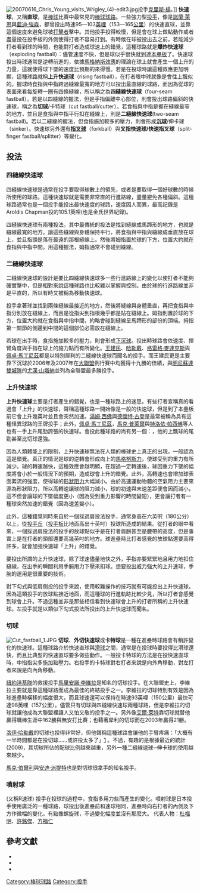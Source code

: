 [[File:20070616_Chris_Young_visits_Wrigley_(4)-edit3.jpg|upright]]投手[[克里斯·楊|克里斯·楊]]。]]
'''快速球'''，又稱'''直球'''，是[[棒球|棒球]]比賽中最常見的[[棒球球路|棒球球路]]。一些強力型[[投手|投手]]，像是[[諾蘭·萊恩|諾蘭·萊恩]]與[[藍迪·強森|藍迪·強森]]，都曾投出時速95—103[[英哩|英哩]]（153—165[[公里|公里]]）的快速直球，並靠這個速度來避免球被[[打擊者|打擊者]]擊中。其他投手投得較慢，但是會在球上做點動作或者盡量投在投手板的外側使得打者不容易打到。有時候在球被投出去之前，若能減少打者看到球的時間，也能對打者造成球速上的錯覺，這種球路就是'''爆炸快速球'''（exploding fastball）：儘管速度不快，但是球似乎很快就到達[[本壘板|本壘板]]了。快速球投出時球通常是逆轉前進的，依據[[馬格納斯效應|馬格納斯效應]]的理論在球上就會產生一個上升的力量，這就使得球下墜的速度比預期的來得慢。若是在投球時讓這種效應更加明顯，這種球路就稱'''上升快速球'''（rising fastball），在打者眼中球就像是會往上飄似的。握球時食指與中指跨過縫線最寬的地方可以投出最直線的球路，而因為從球的表面來看每旋轉一圈有四條縫線，所以稱之為'''四縫線快速球'''（four-seam fastball）。若是以四縫線的握法，但是手指偏離中心部位，則會投出球路偏斜的快速球，稱之為'''[[切球|切球]]'''/卡特球（cut fastball/cutter）。若食指與中指是握在縫線最窄的地方，並且是食指與中指平行扣在縫線上，則是'''二縫線快速球'''(two-seam fastball)。若以二縫線的握法，但食指施加較多的壓力，則會形成'''[[伸卡球|沉球]]'''/伸卡球（sinker）。快速球另外還有'''[[指叉球|指叉球]]'''（forkball）與'''叉指快速球/快速指叉球'''（split-finger fastball/splitter）等變化。

==投法==
===四縫線快速球===
{{multiple image
| width     = 100
| footer    = 「四縫線快速球」的握法
| image1    = Four-seam fastball 1.JPG
| alt1      =
| caption1  = 正面
| image2    = Four-seam fastball 2.JPG
| alt2      =
| caption2  = 側面
}}
四縫線快速球是通常在投手要取得球數上的領先，或者是要取得一個好球數的時候所使用的球路。這種快速球就是需要非常直的行進路線，盡量避免各種偏斜。這種球路通常也是一個投手能投出最快速度的球路，速度因人而異，最高記錄是Aroldis Chapman投的105.1英哩(也是金氏世界紀錄)。

四縫線快速球有兩種投法。其中最傳統的投法是找到縫線成馬蹄形的地方，也就是縫線最寬的地方。讓這些縫線與身體保持平行，將食指與中指與縫線成垂直放在球上，並且指頭是落在最遠的那根縫線上。然後將姆指置於球的下方，位置大約就在食指與中指中間。用這種握法，姆指通常不會碰到縫線。

===二縫線快速球===
{{multiple image
| width     = 100
| footer    = 「二縫線快速球」的握法
| image1    = Two-seam fastball 1.JPG
| alt1      =
| caption1  = 正面
| image2    = Two-seam fastball 2.JPG
| alt2      =
| caption2  = 側面
}}
二縫線快速球的設計是要比四縫線快速球多一些行進路線上的變化以使打者不能夠確實擊中，但是相對來說這種球路也比較難以掌握與控制。由於球的行進路線並非是平直的，所以有時又被稱為移動快速球。

投手拿著球並找到兩條縫線最接近的地方，然後將縫線與身體垂直，再把食指與中指分別放在縫線上，而且是從指尖到指根幾乎都是貼在縫線上。姆指則置於球的下方，位置大約就在食指與中指中間，約略會碰到縫線呈馬蹄形的部份的頂端。拇指第一關節的側邊到中間的這個部位必需放在縫線上。

若球在出手時，食指施加較多的壓力，則會形成[[伸卡球|下沉球]]。投出時球路會依速度、揮臂角度與手指在球上的施力點而有所變化。[[王建民_(棒球選手)|王建民]]、[[哈勒戴|哈勒戴]]、[[格雷格·麥達克斯|格雷格·麥達克斯]]與[[佩卓·馬丁尼茲|佩卓·馬丁尼茲]]都是以特別犀利的二縫線快速球而聞名的投手。而王建民更是主要靠下沉球於2006年及2007年在[[大聯盟|大聯盟]]例行賽中均獲得十九勝的佳績，與[[明尼蘇達雙城隊|明尼蘇達雙城隊]]的[[尤漢·山塔納|尤漢·山塔納]]並列為全聯盟最多勝投手。

===上升快速球===
'''上升快速球'''主要是打者產生的錯覺，也是一種球路上的迷思。有些打者宣稱真的看過會「上升」的快速球，聲稱這種球路一開始像是一般的快速球，但是到了本壘板前它會上升幾英吋並且會突然加速。[[湯姆·西佛|湯姆·西佛]]與[[德懷特·古登|德懷特·古登]]是最常被稱為具有這種怪異球路的王牌投手；此外，[[佩卓·馬丁尼茲|佩卓·馬丁尼茲]]，[[馬克·普萊爾|馬克·普萊爾]]與[[特洛依·帕西佛|特洛依·帕西佛]]等人也有一手上升尾勁誇張的快速球。會投此種球路的尚有另一個：{{link-en|馬克‧沃勒斯|Mark Wohlers}}，他的上飄球的尾勁甚至比切球還強。

因為人類體能上的限制，上升快速球無法在人類的棒球史上真正的出現，一般認為這是錯覺。真正的情況是球的逆轉會形成向上的[[馬格努斯力|馬格努斯力]]，使球受到的重力有所減少。球的轉速越快，這種效應會越明顯，在超過一定轉速後，球因重力下墜的幅度將會小於一般情況下的預期，造成球會上升的錯覺。此外，高轉速也會增加球表面紊流的強度，使得球的[[形狀阻力|形狀阻力]]大幅減小。由於高速運動物體的空氣阻力主要來源為形狀阻力，所以高轉速讓球的阻力減小，球的初速與末速差距便會因而減小，這不但會讓球的下墜幅度更小（因為受到重力影響的時間變短），更會讓打者有一種球突然加速的錯覺（因為速差變小）。

此外，這種錯覺同時來自於一個採過肩投法投手，通常身高在六英呎（180公分）以上，從[[投手丘|投手丘]]（[[投手板|投手板]]比地面高出十英吋）投球所造成的結果。從打者的眼中看來，一個採過肩投法的投手的放球點似乎是在打者肩膀甚至是腰帶的高度，但是事實上是在打者的頭部還要高幾英吋的地方。球進壘時比打者感覺的放球點還要高得許多，就會加強快速球「上升」的錯覺。

要投出所謂的上升快速球，除了球速儘量地快之外，手指亦要緊緊地且用力地扣住縫線，在出手的瞬間利用手腕用力下壓來扣球。想要投出威力強大的上升速球，手腕的運用是很重要的技術。

對下勾式與低肩側投的投手來說，使用較難操作的技巧就有可能投出上升快速球。因為這類投手的放球點接近地面，而這種球的行進軌跡比較少見，所以打者會感覺到球會上升。不過這種並非是那些相信看到快速球會上升的打者所稱的上升快速球。左投手{{link-en|席德·費南德茲|Sid Fernandez}}就是以類似下勾式投法所投出的上升快速球而聞名。

===切球===
{{main|切球}}
[[File:Cut_fastball_1.JPG|thumb]]
'''切球'''、'''外切快速球'''或'''卡特球'''是一種在進壘時球路會有稍許變化的快速球。這種球路介於快速直球與[[滑球|滑球]]之間，通常是在投球時要投得比滑球還快，而且比典型的快速直球要多做些動作。一般投卡特球的方法是在投快速直球時，中指指尖多施加點壓力。右投手的卡特球對右打者來說是向外角移動，對左打者來說是向內角移動。

[[紐約洋基隊|紐約洋基隊]]的救援投手[[馬里安諾·李維拉|馬里安諾·李維拉]]是知名的切球投手。在大聯盟史上，李維拉主要就是靠這種球路而成為最佳的終結投手之一。李維拉的切球特別有效是因為球進壘時橫移的幅度很大，而且球速還可以保持在時速93英哩（150公里）最快可達98英哩（157公里）。儘管只有切球與四縫線快速球兩種球路，但是李維拉的切球就讓他成為大聯盟裡讓人又怕又敬的投手之一。另外像[[艾爾·萊特|艾爾·萊特]]靠切球就替他贏得職棒生涯中162勝與無安打比賽；{{link-en|艾斯提邦·羅艾薩|Esteban Loaiza}}也藉著犀利的切球而在2003年贏得21勝。

[[洛伊·哈勒戴|洛伊·哈勒戴]]的切球也投得非常好，但他聲稱這種球路會讓他的手臂疼痛：「大概有一半時間都是在投切球……或許投太多了」[http://www.globesports.com/servlet/story/RTGAM.20070222.wspthalladay22/GSStory/GlobeSportsBaseball/home] {{Wayback|url=http://www.globesports.com/servlet/story/RTGAM.20070222.wspthalladay22/GSStory/GlobeSportsBaseball/home |date=20081221213130 }} 。不過，有趣的是根據最近的統計(2009)，其切球所佔的配球比例越來越重，另外一種二縫線速球─伸卡球的使用越來越少。

[[馬克·伯爾利|馬克·伯爾利]]與[[安迪·派提特|安迪·派提特]]也是對切球很拿手的知名投手。

===噴射球===
{{main|噴射球}}(又稱R速球)
投手在投球的過程中，食指多用力些而產生的變化。噴射球是日本投手使用廣泛的一種球路，球投出後進壘前和速球相同，進壘時向右打者的內側及下方作微幅的變化。有點像螺旋球，不過變化幅度並沒有那麼大。
代表人物：[[杜福明|杜福明]]、[[許銘傑|許銘傑]]、[[方福仁|方福仁]]

==參考文獻==
{{ReflistH}}
* {{cite book |last=Stewart |first=Wayne |title= Pitching Secrets of the Pros |url=https://archive.org/details/pitchingsecretso00wayn |publisher=McGraw-Hill |location=NY |year=2004 |isbn=978-0071418256 }}
* {{cite book |last=Myers |first=Doug  |coauthors=Gola, Mark |title=Louisville Slugger Complete Book of Pitching |url=https://archive.org/details/louisvilleslugge00doug |publisher=McGraw-Hill |location=NY |year=2000 |isbn=978-0809226689 }}
* {{cite book |author=葉志仙 |coauthors=李明憲, 朱峰亮 |title=棒球聖經 |publisher=商周 |location=臺北 |year=2003 |isbn=986774733X }}
{{ReflistF}}

{{Baseball pitches}}

[[Category:棒球球路|Category:棒球球路]]
[[Category:投手|Category:投手]]